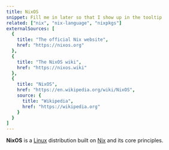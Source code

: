 ```yaml
---
title: NixOS
snippet: Fill me in later so that I show up in the tooltip
related: ["nix", "nix-language", "nixpkgs"]
externalSources: [
  {
    title: "The official Nix website",
    href: "https://nixos.org"
  },
  {
    title: "The NixOS wiki",
    href: "https://nixos.wiki"
  },
  {
    title: "NixOS",
    href: "https://en.wikipedia.org/wiki/NixOS",
    source: {
      title: "Wikipedia",
      href: "https://wikipedia.org"
    }
  }
]
---
```


**NixOS** is a [Linux] distribution built on [Nix] and its core principles.

[linux]: https://linux.org
[nix]: /concepts/nix
